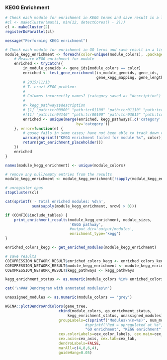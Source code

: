 ### KEGG Enrichment

```r
# Check each module for enrichment in KEGG terms and save result in a list
#cl <- makeCluster(max(1, min(12, detectCores() - 2)))
cl <- makeCluster(2)
registerDoParallel(cl)

message("Performing KEGG enrichment")

# Check each module for enrichment in GO terms and save result in a list
module_kegg_enrichment <- foreach(color=unique(module_colors), .packages=c('goseq')) %dopar% {
    # Measure KEGG enrichment for module
    enriched <- tryCatch({
        in_module_geneids <- gene_ids[module_colors == color]
        enriched <- test_gene_enrichment(in_module_geneids, gene_ids,
                                         gene_kegg_mapping, gene_lengths)
        # 2015/11/13
        # T. cruzi KEGG problem:
        #
        # Columns incorrectly names? (category saved as "description")
        # 
        #> kegg_pathways$description
        # [1] "path:tcr00900" "path:tcr01100" "path:tcr01110" "path:tcr01130" "path:tcr03010" "path:tcr00230" "path:tcr03050" "path:tcr04141" "path:tcr01040" "path:tcr01212"
        #[11] "path:tcr04146" "path:tcr00100" "path:tcr03015" "path:tcr05142" "path:tcr00330" "path:tcr03013" "path:tcr03040" "path:tcr00480" "path:tcr00220" "path:tcr00250"
        enriched <- unique(merge(enriched, kegg_pathways[,c('category','name')],
                                by='category'))
    }, error=function(e) {
        # goseq fails in some cases; have not been able to track down cause yet
        warning(sprintf("KEGG enrichment failed for module %s", color))
        return(get_enrichment_placeholder())
    })
    enriched
}

names(module_kegg_enrichment) <- unique(module_colors)

# remove any null/empty entries from the results
module_kegg_enrichment <- module_kegg_enrichment[!sapply(module_kegg_enrichment, is.null)]

# unregister cpus
stopCluster(cl)
```

```r
cat(sprintf('- Total enriched modules: %d\n', 
            sum(sapply(module_kegg_enrichment, nrow) > 0)))

if (CONFIG$include_tables) {
    print_enrichment_results(module_kegg_enrichment, module_sizes, 
                             'KEGG pathway',
                             #output_dir='output/modules',
                             enrichment_type='kegg')
}

enriched_colors_kegg <- get_enriched_modules(module_kegg_enrichment)

# save results
COEXPRESSION_NETWORK_RESULT$enriched_colors_kegg <- enriched_colors_kegg
COEXPRESSION_NETWORK_RESULT$module_kegg_enrichment <- module_kegg_enrichment
COEXPRESSION_NETWORK_RESULT$kegg_pathways <- kegg_pathways
```

```r
kegg_enrichment_status <- as.numeric(module_colors %in% enriched_colors_kegg)
```

```r

cat('\n### Dendrogram with annotated modules\n')

unassigned_modules <- as.numeric(module_colors == 'grey')

WGCNA::plotDendroAndColors(gene_tree,
                        cbind(module_colors, go_enrichment_status,
                            kegg_enrichment_status, unassigned_modules),
                        groupLabels=c(sprintf("Modules\n(n=%s)", num_modules),
                                    #sprintf("Red = upregulated at %s", CONFIG$de_cond2),
                                    "GO enrichment", "KEGG enrichment", "Unassigned"),
                        cex.colorLabels=cex_color_labels, cex.main=cex_main,
                        cex.axis=cex_axis, cex.lab=cex_lab,
                        dendroLabels=FALSE,
                        marAll=c(4,8,6,4),
                        guideHang=0.05)
```
